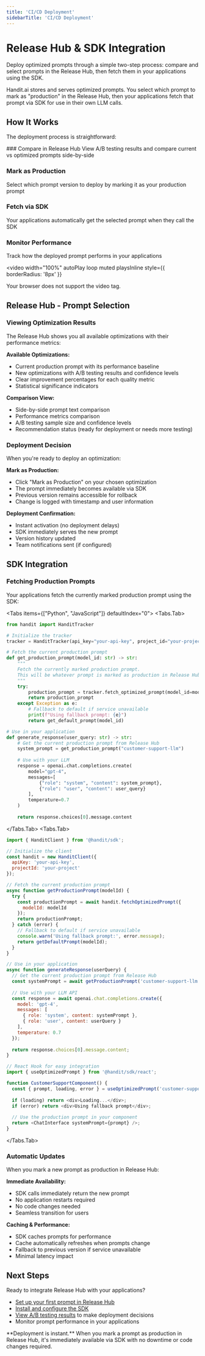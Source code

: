```yaml
---
title: 'CI/CD Deployment'
sidebarTitle: 'CI/CD Deployment'
---
```



# Release Hub & SDK Integration

Deploy optimized prompts through a simple two-step process: compare and select prompts in the Release Hub, then fetch them in your applications using the SDK.

<Callout type="info">
  Handit.ai stores and serves optimized prompts. You select which prompt to mark as "production" in the Release Hub, then your applications fetch that prompt via SDK for use in their own LLM calls.
</Callout>

## How It Works

The deployment process is straightforward:

<Steps>
### Compare in Release Hub
View A/B testing results and compare current vs optimized prompts side-by-side

### Mark as Production
Select which prompt version to deploy by marking it as your production prompt

### Fetch via SDK
Your applications automatically get the selected prompt when they call the SDK

### Monitor Performance
Track how the deployed prompt performs in your applications
</Steps>

<video 
  width="100%" 
  autoPlay 
  loop 
  muted 
  playsInline
  style={{ borderRadius: '8px' }}
>
  <source src="/assets/quickstart/pr-review.mp4" type="video/mp4" />
  Your browser does not support the video tag.
</video>

## Release Hub - Prompt Selection

### Viewing Optimization Results

The Release Hub shows you all available optimizations with their performance metrics:

**Available Optimizations:**
- Current production prompt with its performance baseline
- New optimizations with A/B testing results and confidence levels
- Clear improvement percentages for each quality metric
- Statistical significance indicators

**Comparison View:**
- Side-by-side prompt text comparison
- Performance metrics comparison
- A/B testing sample size and confidence levels
- Recommendation status (ready for deployment or needs more testing)

### Deployment Decision

When you're ready to deploy an optimization:

**Mark as Production:**
- Click "Mark as Production" on your chosen optimization
- The prompt immediately becomes available via SDK
- Previous version remains accessible for rollback
- Change is logged with timestamp and user information

**Deployment Confirmation:**
- Instant activation (no deployment delays)
- SDK immediately serves the new prompt
- Version history updated
- Team notifications sent (if configured)

## SDK Integration

### Fetching Production Prompts

Your applications fetch the currently marked production prompt using the SDK:

<Tabs items={["Python", "JavaScript"]} defaultIndex="0">
<Tabs.Tab>

```python
from handit import HanditTracker

# Initialize the tracker
tracker = HanditTracker(api_key="your-api-key", project_id="your-project")

# Fetch the current production prompt
def get_production_prompt(model_id: str) -> str:
    """
    Fetch the currently marked production prompt.
    This will be whatever prompt is marked as production in Release Hub.
    """
    try:
        production_prompt = tracker.fetch_optimized_prompt(model_id=model_id)
        return production_prompt
    except Exception as e:
        # Fallback to default if service unavailable
        print(f"Using fallback prompt: {e}")
        return get_default_prompt(model_id)

# Use in your application
def generate_response(user_query: str) -> str:
    # Get the current production prompt from Release Hub
    system_prompt = get_production_prompt("customer-support-llm")
    
    # Use with your LLM
    response = openai.chat.completions.create(
        model="gpt-4",
        messages=[
            {"role": "system", "content": system_prompt},
            {"role": "user", "content": user_query}
        ],
        temperature=0.7
    )
    
    return response.choices[0].message.content
```

</Tabs.Tab>
<Tabs.Tab>

```javascript
import { HanditClient } from '@handit/sdk';

// Initialize the client
const handit = new HanditClient({ 
  apiKey: 'your-api-key',
  projectId: 'your-project' 
});

// Fetch the current production prompt
async function getProductionPrompt(modelId) {
  try {
    const productionPrompt = await handit.fetchOptimizedPrompt({ 
      modelId: modelId 
    });
    return productionPrompt;
  } catch (error) {
    // Fallback to default if service unavailable
    console.warn('Using fallback prompt:', error.message);
    return getDefaultPrompt(modelId);
  }
}

// Use in your application
async function generateResponse(userQuery) {
  // Get the current production prompt from Release Hub
  const systemPrompt = await getProductionPrompt('customer-support-llm');
  
  // Use with your LLM API
  const response = await openai.chat.completions.create({
    model: 'gpt-4',
    messages: [
      { role: 'system', content: systemPrompt },
      { role: 'user', content: userQuery }
    ],
    temperature: 0.7
  });
  
  return response.choices[0].message.content;
}

// React Hook for easy integration
import { useOptimizedPrompt } from '@handit/sdk/react';

function CustomerSupportComponent() {
  const { prompt, loading, error } = useOptimizedPrompt('customer-support-llm');
  
  if (loading) return <div>Loading...</div>;
  if (error) return <div>Using fallback prompt</div>;
  
  // Use the production prompt in your component
  return <ChatInterface systemPrompt={prompt} />;
}
```

</Tabs.Tab>
</Tabs>

### Automatic Updates

When you mark a new prompt as production in Release Hub:

**Immediate Availability:**
- SDK calls immediately return the new prompt
- No application restarts required
- No code changes needed
- Seamless transition for users

**Caching & Performance:**
- SDK caches prompts for performance
- Cache automatically refreshes when prompts change
- Fallback to previous version if service unavailable
- Minimal latency impact

## Next Steps

Ready to integrate Release Hub with your applications?

- [Set up your first prompt in Release Hub](/optimization/guide/release_hub)
- [Install and configure the SDK](/optimization/guide/sdk_integration)
- [View A/B testing results](/optimization/optimization_features/ab_testing) to make deployment decisions
- Monitor prompt performance in your applications

<Callout type="success">
  **Deployment is instant.** When you mark a prompt as production in Release Hub, it's immediately available via SDK with no downtime or code changes required.
</Callout> 